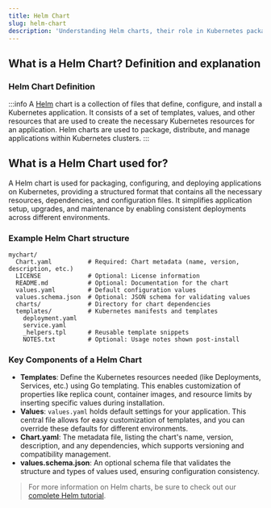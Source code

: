 ```yaml
---
title: Helm Chart
slug: helm-chart
description: 'Understanding Helm charts, their role in Kubernetes package management, and how they simplify the process of deploying, managing, and scaling applications'
---
```



## What is a Helm Chart? Definition and explanation

### Helm Chart Definition

:::info
A [Helm](/glossary/helm/) chart is a collection of files that define, configure, and install a Kubernetes application. It consists of a set of templates, values, and other resources that are used to create the necessary Kubernetes resources for an application. Helm charts are used to package, distribute, and manage applications within Kubernetes clusters.
:::

## What is a Helm Chart used for?

A Helm chart is used for packaging, configuring, and deploying applications on Kubernetes, providing a structured format that contains all the necessary resources, dependencies, and configuration files. It simplifies application setup, upgrades, and maintenance by enabling consistent deployments across different environments.

### Example Helm Chart structure

```
mychart/
  Chart.yaml          # Required: Chart metadata (name, version, description, etc.)
  LICENSE             # Optional: License information
  README.md           # Optional: Documentation for the chart
  values.yaml         # Default configuration values
  values.schema.json  # Optional: JSON schema for validating values
  charts/             # Directory for chart dependencies
  templates/          # Kubernetes manifests and templates
    deployment.yaml
    service.yaml
    _helpers.tpl      # Reusable template snippets
    NOTES.txt         # Optional: Usage notes shown post-install
```

### Key Components of a Helm Chart

- **Templates**: Define the Kubernetes resources needed (like Deployments, Services, etc.) using Go templating. This enables customization of properties like replica count, container images, and resource limits by inserting specific values during installation.
- **Values**: `values.yaml` holds default settings for your application. This central file allows for easy customization of templates, and you can override these defaults for different environments.
- **Chart.yaml**: The metadata file, listing the chart's name, version, description, and any dependencies, which supports versioning and compatibility management.
- **values.schema.json**: An optional schema file that validates the structure and types of values used, ensuring configuration consistency.

> For more information on Helm charts, be sure to check out our [complete Helm tutorial](/blog/what-is-helm-in-kubernetes/#what-is-a-helm-chart).

<DefaultCTA />
